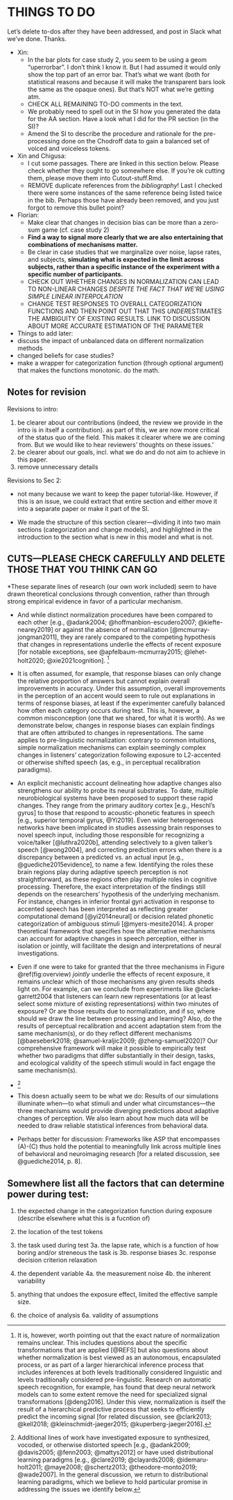 # THINGS TO DO
Let's delete to-dos after they have been addressed, and post in Slack what we've done. Thanks.

  * Xin:
    * In the bar plots for case study 2, you seem to be using a geom "uperrorbar". I don't think I know it. But I had assumed it would only show the top part of an error bar. That's what we want (both for statistical reasons and because it will make the transparent bars look the same as the opaque ones). But that's NOT what we're getting atm.
    * CHECK ALL REMAINING TO-DO comments in the text.
    * We probably need to spell out in the SI how you generated the data for the AA section. Have a look what I did for the PR section (in the SI)?
    * Amend the SI to describe the procedure and rationale for the pre-processing done on the Chodroff data to gain a balanced set of voiced and voiceless tokens.
    
  * Xin and Chigusa:
    * I cut some passages. There are linked in this section below. Please check whether they ought to go somewhere else. If you're ok cutting them, please move them into Cutout-stuff.Rmd.
    * REMOVE duplicate references from the *bibliography*! Last I checked there were some instances of the same reference being listed twice in the bib. Perhaps those have already been removed, and you just forgot to remove this bullet point?

  * Florian: 
    * Make clear that changes in decision bias can be more than a zero-sum game (cf. case study 2)
    * **Find a way to signal more clearly that we are also entertaining that combinations of mechanisms matter.**
    * Be clear in case studies that we marginalize over noise, lapse rates, and subjects, **simulating what is expected in the limit across subjects, rather than a specific instance of the experiment with a specific number of participants.**
    * CHECK OUT WHETHER CHANGES IN NORMALIZATION CAN LEAD TO NON-LINEAR CHANGES *DESPITE THE FACT THAT WE'RE USING SIMPLE LINEAR INTERPOLATION*
    * CHANGE TEST RESPONSES TO OVERALL CATEGORIZATION FUNCTIONS AND THEN POINT OUT THAT THIS *UNDER*ESTIMATES THE AMBIGUITY OF EXISTING RESULTS. LINK TO DISCUSSION ABOUT MORE ACCURATE ESTIMATION OF THE PARAMETER

 * Things to add later:
  * discuss the impact of unbalanced data on different normalization methods
  * changed beliefs for case studies? 
  * make a wrapper for categorization function (through optional argument) that makes the functions monotonic. do the math.

## Notes for revision

Revisions to intro:
  
1) be clearer about our contributions (indeed, the review we provide in the intro is in itself a contribution). as part of this, we are now more critical of the status quo of the field. This makes it clearer where we are coming from. But we would like to hear reviewers' thoughts on these issues.'
2) be clearer about our goals, incl. what we do and do not aim to achieve in this paper. 
3) remove unnecessary details


Revisions to Sec 2:

 * not many because we want to keep the paper tutorial-like. However, if this is an issue, we could extract that entire section and either move it into a separate paper or make it part of the SI.
 
 * We made the structure of this section clearer---dividing it into two main sections (categorization and change models), and highlighted in the introduction to the section what is new in this model and what is not. 


## CUTS---PLEASE CHECK CAREFULLY AND DELETE THOSE THAT YOU THINK CAN GO

  *These separate lines of research (our own work included) seem to have drawn theoretical conclusions through convention, rather than through strong empirical evidence in favor of a particular mechanism. 

  * And while distinct normalization procedures have been compared to each other [e.g., @adank2004; @hoffmanbion-escudero2007; @kiefte-nearey2019] or against the absence of normalization [@mcmurray-jongman2011], they are rarely compared to the competing hypothesis that changes in representations underlie the effects of recent exposure [for notable exceptions, see @apfelbaum-mcmurray2015; @lehet-holt2020; @xie2021cognition]. ^[It is, however, worth pointing out that the exact nature of normalization remains unclear. This includes questions about the specific transformations that are applied [@REFS] but also questions about whether normalization is best viewed as an autonomous, encapsulated process, or as part of a larger hierarchical inference process that includes inferences at both levels traditionally considered linguistic and levels traditionally considered pre-linguistic. Research on automatic speech recognition, for example, has found that deep neural network models can to some extent remove the need for specialized signal transformations [@deng2016]. Under this view, normalization is itself the result of a hierarchical predictive process that seeks to efficiently predict the incoming signal [for related discussion, see @clark2013; @kell2018; @kleinschmidt-jaeger2015; @kuperberg-jaeger2016].] 

  * It is often assumed, for example, that response biases can only change the relative proportion of answers but cannot explain overall improvements in accuracy. Under this assumption, overall improvements in the perception of an accent would seem to rule out explanations in terms of response biases, at least if the experimenter carefully balanced how often each category occurs during test. This is, however, a common misconception (one that we shared, for what it is worth). As we demonstrate below, changes in response biases can explain findings that are often attributed to changes in representations. The same applies to pre-linguistic normalization: contrary to common intuitions, simple normalization mechanisms can explain seemingly complex changes in listeners' categorization following exposure to L2-accented or otherwise shifted speech (as, e.g., in perceptual recalibration paradigms).

  * <!--leave it here for now, but potentially can be integrated into GD-->An explicit mechanistic account delineating how adaptive changes also strengthens our ability to probe its neural substrates. To date, multiple neurobiological systems have been proposed to support these rapid changes. They range from the primary auditory cortex  [e.g., Heschl’s gyrus] to those that respond to acoustic-phonetic features in speech [e.g., superior temporal gyrus, @Yi2019]. Even wider heterogeneous networks have been implicated in studies assessing brain responses to novel speech input, including those responsible for recognizing a voice/talker [@luthra2020b], attending selectively to a given talker's speech [@wong2004], and correcting prediction errors when there is a discrepancy between a predicted vs. an actual input [e.g., @guediche2015evidence], to name a few. Identifying the roles these brain regions play during adaptive speech perception is not straightforward, as these regions often play multiple roles in cognitive processing. Therefore, the exact interpretation of the findings still depends on the researchers’ hypothesis of the underlying mechanism. For instance, changes in inferior frontal gyri activation in response to accented speech has been interpreted as reflecting greater computational demand [@yi2014neural] or decision related phonetic categorization of ambiguous stimuli [@myers-mesite2014]. A proper theoretical framework that specifies how the alternative mechanisms can account for adaptive changes in speech perception, either in isolation or jointly, will facilitate the design and interpretations of neural investigations.

  * Even if one were to take for granted that the three mechanisms in Figure \@ref(fig:overview) *jointly* underlie the effects of recent exposure, it remains unclear which of those mechanisms any given results sheds light on. For example, can we conclude from experiments like @clarke-garrett2004 that listeners can learn new representations (or at least select some mixture of existing representations) within two minutes of exposure? Or are those results due to normalization, and if so, where should we draw the line between processing and learning? Also, do the results of perceptual recalibration and accent adaptation stem from the same mechanism(s), or do they reflect different mechanisms [@baeseberk2018; @samuel-kraljic2009; @zheng-samuel2020]? Our comprehensive framework will make it possible to empirically test whether two paradigms that differ substantially in their design, tasks, and ecological validity of the speech stimuli would in fact engage the same mechanism(s). 
  
  * ^[Additional lines of work have investigated exposure to synthesized, vocoded, or otherwise distorted speech [e.g., @adank2009; @davis2005; @fenn2003; @mattys2012] or have used distributional learning paradigms [e.g., @clare2019; @clayards2008; @idemaru-holt2011; @maye2008; @schertz2013; @theodore-monto2019; @wade2007]. In the general discussion, we return to distributional learning paradigms, which we believe to hold particular promise in addressing the issues we identify below.] <!--TO_DO:this footnote should perhaps be moved elsehwere now that we do not talk about the two paradigms here--> 
  
  * This doesn actually seem to be what we do:  Results of our simulations illuminate when---to what stimuli and under what circumstances---the three mechanisms would provide diverging predictions about adaptive changes of perception. We also learn about how much data will be needed to draw reliable statistical inferences from behavioral data. 
  
  * Perhaps better for discussion: Frameworks like ASP that encompasses (A)-(C) thus hold the potential to meaningfully link across multiple lines of behavioral and neuroimaging research [for a related discussion, see @guediche2014, p. 8]. 


<!-- By developing a computational framework that at least acknowledges, and integrates these aspects of speech perception, we take on (small) step towards addressing the challenge identified by @guediche2014: "there is no formal speech perception model that relates activity in the cortical regions identified via neuroimaging to the computational demands of adaptive plasticity in speech perception. Conversely, the classic computational models of speech perception that have attempted to differentiate how the system may meet the computational demands of adaptive plasticity have not made specific predictions of the underlying neural mechanisms".  -->

## Somewhere list all the factors that can determine power during test:

1. the expected change in the categorization function during exposure (describe elsewhere what this is a fucntion of)

2. the location of the test tokens

3. the task used during test
3a. the lapse rate, which is a function of how boring and/or streneous the task is
3b. response biases
3c. response decision criterion relaxation

4. the dependent variable
4a. the measurement noise
4b. the inherent variability

5. anything that undoes the exposure effect, limited the effective sample size.

6. the choice of analysis
6a. validity of assumptions
